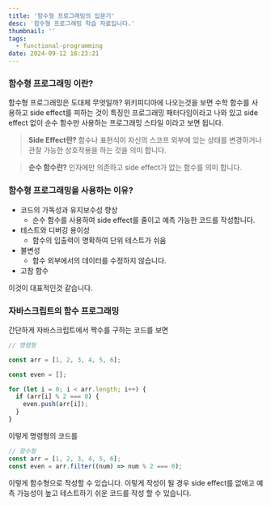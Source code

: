 ```yaml
---
title: '함수형 프로그래밍의 입문기'
desc: '함수형 프로그래밍 학습 자료입니다.'
thumbnail: ''
tags:
  - functional-programming
date: 2024-09-12 16:23:21
---
```


### 함수형 프로그래밍 이란?
함수형 프로그래밍은 도대체 무엇일까?
위키피디아에 나오는것을 보면 수학 함수를 사용하고 side effect를 피하는 것이 특징인 프로그래밍 패터다임이라고 나와 있고
side effect 없이 순수 함수만 사용하는 프로그래밍 스타일 이라고 보면 됩니다.


> **Side Effect란?**
  함수나 표현식이 자신의 스코프 외부에 있는 상태를 변경하거나 관찰 가능한 상호작용을 하는 것을 의미 합니다.

> **순수 함수란?**
  인자에만 의존하고 side effect가 없는 함수를 의미 합니다.


### 함수형 프로그래밍을 사용하는 이유?
- 코드의 가독성과 유지보수성 향상
  - 순수 함수를 사용하여 side effect를 줄이고 예측 가능한 코드를 작성합니다.
- 테스트와 디버깅 용이성
  - 함수의 입출력이 명확하여 단위 테스트가 쉬움
- 불변성
  - 함수 외부에서의 데이터를 수정하지 않습니다.
- 고참 함수

이것이 대표적인것 같습니다.


### 자바스크립트의 함수 프로그래밍

간단하게 자바스크립트에서 짝수를 구하는 코드를 보면

```js
// 명령형

const arr = [1, 2, 3, 4, 5, 6];

const even = [];

for (let i = 0; i < arr.length; i++) {
  if (arr[i] % 2 === 0) {
    even.push(arr[i]);
  }
}

```

이렇게 명령형의 코드를

```js
// 함수형
const arr = [1, 2, 3, 4, 5, 6];
const even = arr.filter((num) => num % 2 === 0);
```

이렇게 함수형으로 작성할 수 있습니다.
이렇게 작성이 될 경우 side effect를 없애고 예측 가능성이 높고 테스트하기 쉬운 코드를 작성 할 수 있습니다.
